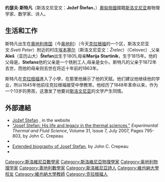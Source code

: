 {{roughtranslation|time=2015-02-04T13:22:18+00:00}}
{{noteTA
|G1=物理學
|1 = zh-hans:斯洛文尼亚;zh-hk:斯洛文尼亞;zh-tw:斯洛維尼亞;
|2 = zh-hans:斯特藩;zh-hant:斯特凡
}}
{{Infobox scientist
| name = Josef Stefan
| image = Jozef Stefan.jpg
| image_size = 250px
| caption = Josef Stefan (1835–1893)
| birth_date = {{birth date|1835|3|24}}
| birth_place = {{flag|奧地利帝國}}{{link-de|聖彼得 (克拉根福)|St. Peter (Klagenfurt am Wörthersee)|圣彼得}}（今屬[[克拉根福|克拉根福]]）
| death_date = {{death date and age|1893|1|7|1835|3|24}}
| death_place = {{flag|奧匈帝國}}[[維也納|維也納]]
| residence = [[奧地利|奧地利]]
| citizenship = [[奧匈帝國|奧匈帝國]]
| ethnicity = [[斯洛維尼亞|斯洛維尼亞]]
| fields = [[物理學家|物理學家]]
| workplaces = [[維也納大學|維也納大學]]
| alma_mater = [[維也納大學|維也納大學]]
| doctoral_advisor = [[安德烈亚斯·冯·厄廷格豪森|安德烈亚斯·冯·厄廷格豪森]]
| academic_advisors =
| doctoral_students = [[路德维希·玻尔兹曼|路德维希·玻尔兹曼]]<br />{{Link-en|马利安·斯莫鲁霍夫斯基|Marian Smoluchowski}}<br />{{Link-en|約翰·約瑟夫·洛施米特|Johann Josef Loschmidt}}
| notable_students =
| known_for = [[斯特藩－玻尔兹曼定律|斯特藩－玻尔兹曼定律]]<br />[[斯特藩-玻爾茲曼常數|斯特藩-玻爾茲曼常數]]<br />{{Link-en|斯特凡問題|Stefan problem}}<br />{{Link-en|斯特凡方程式|Stefan's equation}}<br />{{Link-en|斯特凡公式|Stefan's formula}}<br />{{Link-en|斯特凡流|Stefan flow}}<br />{{Link-en|斯特凡數|Stefan number}}<br />{{Link-en|馬克士威－斯特凡擴散|Maxwell–Stefan diffusion}}
| author_abbrev_bot =
| author_abbrev_zoo =
| influences =
| influenced =
| awards = {{link-en|黎本奖|Lieben Prize}}（1865年）
| religion =
| signature = <!--(filename only)-->
| footnotes =
}}

'''约瑟夫·斯特凡'''（斯洛文尼亚文：'''Jožef Štefan'''，{{bd|1835年|3月24日|1893年|1月7日}}）[[奧匈帝國|奧匈帝國]]國籍[[斯洛文尼亚|斯洛文尼亚]]裔物理学家、数学家、诗人。

==生活和工作==
斯特凡出生在[[奧地利帝国|奧地利帝国]]（今[[奥地利|奥地利]]）{{link-de|聖彼得 (克拉根福)|St. Peter (Klagenfurt am Wörthersee)|圣彼得}}（今天[[克拉根福|克拉根福]]的一个区，斯洛文尼亚文:''Sveti Peter''）附近的村庄[[埃本塞爾|埃本塞尔]]（斯洛文尼亚文：''Žrelec''）（Celovec）,父亲'''Aleš'''（亚历山大）'''Štefan'''出生于1805,母亲'''Marija''' '''Startinik'''，生于1815年。他的父母是{{link-en|卡林西亚斯洛文尼亚人|Carinthian Slovenes}}。'''Stefans'''他的父亲是一个铣削工人,母亲是女仆。斯特凡的父亲于1872年去世，而他的母亲则去世在将近十年前的1863年。

斯特凡在[[克拉根福|克拉根福]]進入了小學，在那里他展示了他的天赋。他们建议他继续他的学业，所以1845年他前往克拉根福接受中學教育。他经历了1848年革命以来，作为一个13岁的男孩，这激发了他要对[[斯洛文尼亚|斯洛文尼亚]]的文学产生同情。

==外部連結==
* [http://www.ijs.si/ijsw/Jo%C5%BEef_Stefan_En Jožef Stefan] {{Wayback|url=http://www.ijs.si/ijsw/Jo%C5%BEef_Stefan_En |date=20090517015728 }}, in the {{link-en|約瑟夫·斯特凡研究所|Jožef Stefan Institute|Jožef Stefan Institute}} website
* [http://linkinghub.elsevier.com/retrieve/pii/S0894177706001361 "Josef Stefan: His life and legacy in the thermal sciences,"] {{Wayback|url=http://linkinghub.elsevier.com/retrieve/pii/S0894177706001361 |date=20190806143209 }} ''Experimental Thermal and Fluid Science'', Volume 31, Issue 7, July 2007, Pages 795-803, by John C. Crepeau
* {{MacTutor|id=Stefan_Josef}}
* [https://web.archive.org/web/20070928074319/http://www.ostina.org/content/view/1667/640 Extended biography of Josef Stefan], by John C. Crepeau
* {{MathGenealogy|19402}}

[[Category:斯洛維尼亞數學家|Category:斯洛維尼亞數學家]]
[[Category:斯洛維尼亞物理學家|Category:斯洛維尼亞物理學家]]
[[Category:奥地利物理学家|Category:奥地利物理学家]]
[[Category:奧地利數學家|Category:奧地利數學家]]
[[Category:斯洛維尼亞詩人|Category:斯洛維尼亞詩人]]
[[Category:維也納大學校友|Category:維也納大學校友]]
[[Category:維也納大學教師|Category:維也納大學教師]]
[[Category:克拉根福人|Category:克拉根福人]]